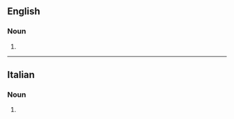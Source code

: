==English==

===Noun===
{{head|en|noun plural form}}

# {{plural of|pentimento|lang=en}}

----

==Italian==

===Noun===
{{head|it|noun plural form|g=m}}

# {{plural of|pentimento|lang=it}}